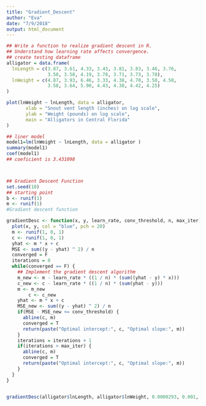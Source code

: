 ```yaml
---
title: "Gradient_Descent"
author: "Eva"
date: "7/9/2018"
output: html_document
---
```




```r
## Write a function to realize gradient descent in R. 
## Understand how learning rate affects convergence.
## create testing dataframe
alligator = data.frame(
  lnLength = c(3.87, 3.61, 4.33, 3.43, 3.81, 3.83, 3.46, 3.76,
               3.50, 3.58, 4.19, 3.78, 3.71, 3.73, 3.78),
  lnWeight = c(4.87, 3.93, 6.46, 3.33, 4.38, 4.70, 3.50, 4.50,
               3.58, 3.64, 5.90, 4.43, 4.38, 4.42, 4.25)
)

plot(lnWeight ~ lnLength, data = alligator,
       xlab = "Snout vent length (inches) on log scale",
       ylab = "Weight (pounds) on log scale",
       main = "Alligators in Central Florida"
)

```

```r
## liner model
model1=lm(lnWeight ~ lnLength, data = alligator )
summary(model1)
coef(model1)
## coeficient is 3.431098 




```
```r
## Gradient Descent Function
set.seed(10)
## starting point
b <- runif(1)
m <- runif(1)
#Gradient descent function

gradientDesc <- function(x, y, learn_rate, conv_threshold, n, max_iter) {
  plot(x, y, col = "blue", pch = 20)
  m <- runif(1, 0, 1)
  c <- runif(1, 0, 1)
  yhat <- m * x + c
  MSE <- sum((y - yhat) ^ 2) / n
  converged = F
  iterations = 0
  while(converged == F) {
    ## Implement the gradient descent algorithm
    m_new <- m - learn_rate * ((1 / n) * (sum((yhat - y) * x)))
    c_new <- c - learn_rate * ((1 / n) * (sum(yhat - y)))
    m <- m_new
        c <- c_new
    yhat <- m * x + c
    MSE_new <- sum((y - yhat) ^ 2) / n
    if(MSE - MSE_new <= conv_threshold) {
      abline(c, m) 
      converged = T
      return(paste("Optimal intercept:", c, "Optimal slope:", m))
    }
    iterations = iterations + 1
    if(iterations > max_iter) { 
      abline(c, m) 
      converged = T
      return(paste("Optimal intercept:", c, "Optimal slope:", m))
    }
  }
}
  
```

```r
gradientDesc(alligator$lnLength, alligator$lnWeight, 0.0000293, 0.001, 32, 2500000)


```

